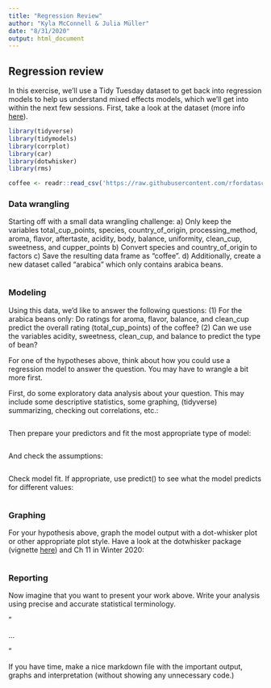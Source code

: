 ```yaml
---
title: "Regression Review"
author: "Kyla McConnell & Julia Müller"
date: "8/31/2020"
output: html_document
---
```


## Regression review

In this exercise, we'll use a Tidy Tuesday dataset to get back into regression models to help us understand mixed effects models, which we'll get into within the next few sessions. 
First, take a look at the dataset (more info [here](https://github.com/rfordatascience/tidytuesday/blob/master/data/2020/2020-07-07/readme.md)).

```r
library(tidyverse)
library(tidymodels)
library(corrplot)
library(car)
library(dotwhisker)
library(rms)

coffee <- readr::read_csv('https://raw.githubusercontent.com/rfordatascience/tidytuesday/master/data/2020/2020-07-07/coffee_ratings.csv')
```


### Data wrangling

Starting off with a small data wrangling challenge: 
a) Only keep the variables total_cup_points, species, country_of_origin, processing_method, aroma, flavor, aftertaste, acidity, body, balance, uniformity, clean_cup, sweetness, and cupper_points
b) Convert species and country_of_origin to factors
c) Save the resulting data frame as "coffee".
d) Additionally, create a new dataset called "arabica" which only contains arabica beans.

```r

```


### Modeling

Using this data, we'd like to answer the following questions:
(1) For the arabica beans only: Do ratings for aroma, flavor, balance, and clean_cup predict the overall rating (total_cup_points) of the coffee?
(2) Can we use the variables acidity, sweetness, clean_cup, and balance to predict the type of bean?

For one of the hypotheses above, think about how you could use a regression model to answer the question. You may have to wrangle a bit more first. 

First, do some exploratory data analysis about your question. This may include some descriptive statistics, some graphing, (tidyverse) summarizing, checking out correlations, etc.:

```r

```

Then prepare your predictors and fit the most appropriate type of model: 

```r

```

And check the assumptions:
```r

```

Check model fit. If appropriate, use predict() to see what the model predicts for different values: 
```r

```


### Graphing

For your hypothesis above, graph the model output with a dot-whisker plot or other appropriate plot style. Have a look at the dotwhisker package (vignette [here](https://cran.r-project.org/web/packages/dotwhisker/vignettes/dotwhisker-vignette.html)) and Ch 11 in Winter 2020:

```r

```


### Reporting

Now imagine that you want to present your work above. Write your analysis using precise and accurate statistical terminology. 

"

...


"


If you have time, make a nice markdown file with the important output, graphs and interpretation (without showing any unnecessary code.)